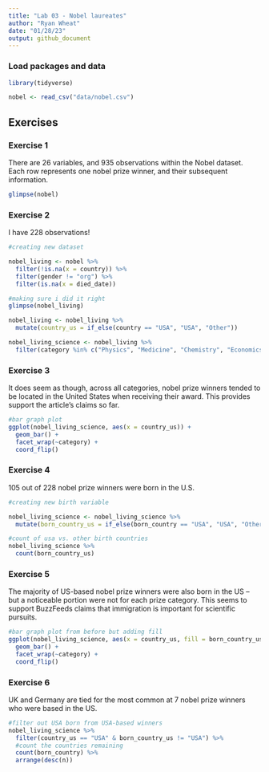 ```yaml
---
title: "Lab 03 - Nobel laureates"
author: "Ryan Wheat"
date: "01/28/23"
output: github_document
---
```


### Load packages and data

```r
library(tidyverse) 
```

```r
nobel <- read_csv("data/nobel.csv")
```

## Exercises

### Exercise 1

There are 26 variables, and 935 observations within the Nobel dataset. Each row represents one nobel prize winner, and their subsequent information.

```r
glimpse(nobel)
```

### Exercise 2

I have 228 observations!

```r

#creating new dataset

nobel_living <- nobel %>%
  filter(!is.na(x = country)) %>%
  filter(gender != "org") %>%
  filter(is.na(x = died_date))

#making sure i did it right
glimpse(nobel_living)
```


```r

nobel_living <- nobel_living %>%
  mutate(country_us = if_else(country == "USA", "USA", "Other"))

nobel_living_science <- nobel_living %>%
  filter(category %in% c("Physics", "Medicine", "Chemistry", "Economics"))
```


### Exercise 3

It does seem as though, across all categories, nobel prize winners tended to be located in the United States when receiving their award. This provides support the article's claims so far.

```r

#bar graph plot
ggplot(nobel_living_science, aes(x = country_us)) +
  geom_bar() +
  facet_wrap(~category) +
  coord_flip()
```

### Exercise 4

105 out of 228 nobel prize winners were born in the U.S.

```r

#creating new birth variable

nobel_living_science <- nobel_living_science %>%
  mutate(born_country_us = if_else(born_country == "USA", "USA", "Other"))

#count of usa vs. other birth countries
nobel_living_science %>%
  count(born_country_us)
```


### Exercise 5

The majority of US-based nobel prize winners were also born in the US -- but a noticeable portion were not for each prize category. This seems to support BuzzFeeds claims that immigration is important for scientific pursuits.

```r

#bar graph plot from before but adding fill
ggplot(nobel_living_science, aes(x = country_us, fill = born_country_us)) +
  geom_bar() +
  facet_wrap(~category) +
  coord_flip()
```


### Exercise 6

UK and Germany are tied for the most common at 7 nobel prize winners who were based in the US.

```r

#filter out USA born from USA-based winners
nobel_living_science %>%
  filter(country_us == "USA" & born_country_us != "USA") %>%
  #count the countries remaining
  count(born_country) %>%
  arrange(desc(n))

```

